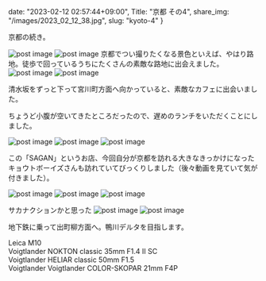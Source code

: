 date: "2023-02-12 02:57:44+09:00",
Title: "京都 その4",
share_img: "/images/2023_02_12_38.jpg",
slug: "kyoto-4"
}

京都の続き。

<img src="/images/2023_02_12_38.jpg" alt="post image" />
<img src="/images/2023_02_12_39.jpg" alt="post image" />
京都でつい撮りたくなる景色といえば、やはり路地。徒歩で回っているうちにたくさんの素敵な路地に出会えました。
<img src="/images/2023_02_12_40.jpg" alt="post image" />
<img src="/images/2023_02_12_41.jpg" alt="post image" />

清水坂をずっと下って宮川町方面へ向かっていると、素敵なカフェに出会いました。

ちょうど小腹が空いてきたところだったので、遅めのランチをいただくことにしました。

<img src="/images/2023_02_12_42.jpg" alt="post image" />
<img src="/images/2023_02_12_43.jpg" alt="post image" />
<img src="/images/2023_02_12_44.jpg" alt="post image" />

この「SAGAN」というお店、今回自分が京都を訪れる大きなきっかけになったキョウトボーイズさんも訪れていてびっくりしました（後々動画を見ていて気が付きました）。

<img src="/images/2023_02_12_45.jpg" alt="post image" />
<img src="/images/2023_02_12_46.jpg" alt="post image" />
<img src="/images/2023_02_12_47.jpg" alt="post image" />

<span className="caption">サカナクションかと思った</span>
<img src="/images/2023_02_12_48.jpg" alt="post image" />
<img src="/images/2023_02_12_49.jpg" alt="post image" />

地下鉄に乗って出町柳方面へ。鴨川デルタを目指します。

Leica M10<br />
Voigtlander NOKTON classic 35mm F1.4 Ⅱ SC<br />
Voigtlander HELIAR classic 50mm F1.5<br />
Voigtlander Voigtlander COLOR-SKOPAR 21mm F4P
